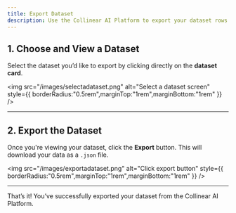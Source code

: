 ```yaml
---
title: Export Dataset
description: Use the Collinear AI Platform to export your dataset rows in a JSON file.
---
```


## 1. Choose and View a Dataset

Select the dataset you’d like to export by clicking directly on the **dataset card**.

<img
  src="/images/selectadataset.png"
  alt="Select a dataset screen"
  style={{ borderRadius:"0.5rem",marginTop:"1rem",marginBottom:"1rem" }}
/>

---

## 2. Export the Dataset

Once you're viewing your dataset, click the **Export** button. This will download your data as a `.json` file.

<img
  src="/images/exportadataset.png"
  alt="Click export button"
  style={{ borderRadius:"0.5rem",marginTop:"1rem",marginBottom:"1rem" }}
/>

---

That’s it\! You’ve successfully exported your dataset from the Collinear AI Platform.
